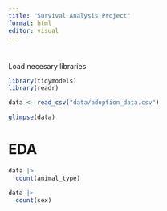 ```yaml
---
title: "Survival Analysis Project"
format: html
editor: visual
---
```


#
Load necesary libraries
```r
library(tidymodels)
library(readr)

data <- read_csv("data/adoption_data.csv")

glimpse(data)
```

# EDA
```r
data |> 
  count(animal_type)

data |> 
  count(sex)

```

